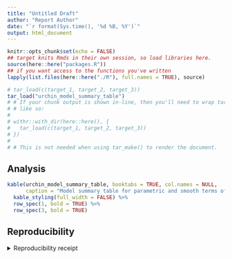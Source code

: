 ```yaml
---
title: "Untitled Draft"
author: "Report Author"
date: "`r format(Sys.time(), '%d %B, %Y')`"
output: html_document
---
```


```r
knitr::opts_chunk$set(echo = FALSE)
## target knits Rmds in their own session, so load libraries here.
source(here::here("packages.R"))
## if you want access to the functions you've written
lapply(list.files(here::here("./R"), full.names = TRUE), source)
```

```r
# tar_load(c(target_1, target_2, target_3))
tar_load("urchin_model_summary_table")
# # If your chunk output is shown in-line, then you'll need to wrap tar_load()
# # like so:
# 
# withr::with_dir(here::here(), {
#   tar_load(c(target_1, target_2, target_3))
# })
# 
# # This is not needed when using tar_make() to render the document.
```

## Analysis
```r

kable(urchin_model_summary_table, booktabs = TRUE, col.names = NULL,
      caption = "Model summary table for parametric and smooth terms of final model.") %>% 
  kable_styling(full_width = FALSE) %>% 
  row_spec(1, bold = TRUE) %>% 
  row_spec(3, bold = TRUE)
```


## Reproducibility

<details><summary>Reproducibility receipt</summary>

```r
## datetime
Sys.time()

## repository
if(requireNamespace('git2r', quietly = TRUE)) {
  git2r::repository()
} else {
  c(
    system2("git", args = c("log", "--name-status", "-1"), stdout = TRUE),
    system2("git", args = c("remote", "-v"), stdout = TRUE)
  )
}

## session info
sessionInfo()
```

</details>

